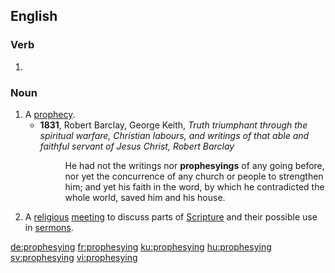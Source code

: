 ==English==

===Verb===
{{head|en|present participle}}

# {{present participle of|prophesy|lang=en|nocat=1}}

===Noun===
{{en-noun}}

# A [[prophecy]].
#* '''1831''', Robert Barclay, George Keith, ''Truth triumphant through the spiritual warfare, Christian labours, and writings of that able and faithful servant of Jesus Christ, Robert Barclay''
#*: He had not the writings nor '''prophesyings''' of any going before, nor yet the concurrence of any church or people to strengthen him; and yet his faith in the word, by which he contradicted the whole world, saved him and his house.
# {{context|historical|lang=en}} A [[religious]] [[meeting]] to discuss parts of [[Scripture]] and their possible use in [[sermon]]s.

[[de:prophesying]]
[[fr:prophesying]]
[[ku:prophesying]]
[[hu:prophesying]]
[[sv:prophesying]]
[[vi:prophesying]]